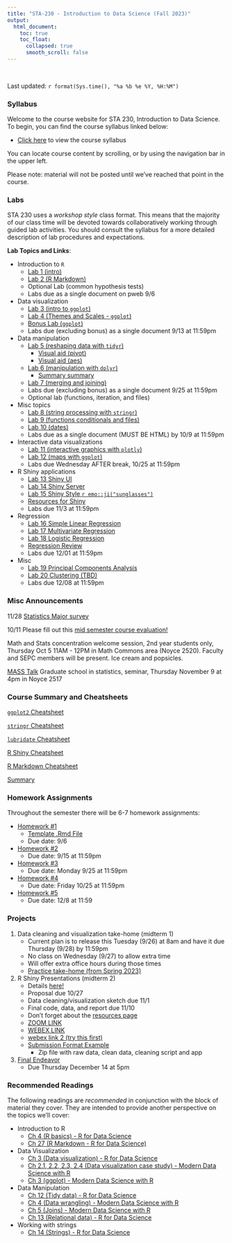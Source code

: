 ```yaml
---
title: "STA-230 - Introduction to Data Science (Fall 2023)"
output:
  html_document:
    toc: true
    toc_float:
      collapsed: true
      smooth_scroll: false
---
```


$~$

Last updated: `r format(Sys.time(), "%a %b %e %Y, %H:%M")`

### Syllabus

Welcome to the course website for STA 230, Introduction to Data Science. To begin, you can find the course syllabus linked below:

- [Click here](syllabus230f23.html) to view the course syllabus

You can locate course content by scrolling, or by using the navigation bar in the upper left.  

Please note: material will not be posted until we've reached that point in the course.

### Labs

STA 230 uses a *workshop style* class format. This means that the majority of our class time will be devoted towards collaboratively working through guided lab activities. You should consult the syllabus for a more detailed description of lab procedures and expectations.

**Lab Topics and Links**:

- Introduction to `R`
    - [Lab 1 (intro)](labs/intro1.html)
    - [Lab 2 (R Markdown)](labs/intro2.html)
    - Optional Lab (common hypothesis tests)
    - Labs due as a single document on pweb 9/6
- Data visualization
    - [Lab 3 (intro to `ggplot`)](labs/ggplot_lab3.html)
    - [Lab 4 (Themes and Scales - `ggplot`)](labs/lab4.html)
    - [Bonus Lab (`ggplot`)](labs/ggplot2_bonus_miller.html)
    - Labs due (excluding bonus) as a single document 9/13 at 11:59pm
- Data manipulation
    - [Lab 5 (reshaping data with `tidyr`)](labs/tidyr.html)
      + [Visual aid (pivot)](scratch/pivot_summary.pdf)
      + [Visual aid (aes)](scratch/aes_visual_aid.pdf)
    - [Lab 6 (manipulation with `dplyr`)](labs/dplyr.html)
      + [Summary summary](scratch/summarize_vs_mutate.html)
    - [Lab 7 (merging and joining)](labs/joins.html)
    - Labs due (excluding bonus) as a single document 9/25 at 11:59pm
    - Optional lab (functions, iteration, and files)
- Misc topics
    - [Lab 8 (string processing with `stringr`)](labs/stringr.html)
    - [Lab 9 (functions conditionals and files)](labs/functions.html)
    - [Lab 10 (dates)](labs/dates.html)
    - Labs due as a single document (MUST BE HTML) by 10/9 at 11:59pm
- Interactive data visualizations
    - [Lab 11 (interactive graphics with `plotly`)](labs/plotly.html)
    - [Lab 12 (maps with `ggplot`)](labs/maps.html)
    - Labs due Wednesday AFTER break, 10/25 at 11:59pm
- R Shiny applications
    - [Lab 13 Shiny UI](labs/shiny_ui.html)
    - [Lab 14 Shiny Server](labs/shiny_server.html)
    - [Lab 15 Shiny Style `r emo::ji("sunglasses")`](labs/shiny_style.html)
    - [Resources for Shiny](labs/shiny_reference_page.html)
    - Labs due 11/3 at 11:59pm
- Regression
    - [Lab 16 Simple Linear Regression](labs/simple_linear.html)
    - [Lab 17 Multivariate Regression](labs/multivariate_regression.html)
    - [Lab 18 Logistic Regression](labs/logistic.html)
    - [Regression Review](labs/regression_review.html)
    - Labs due 12/01 at 11:59pm
- Misc
    - [Lab 19 Principal Components Analysis](labs/pca.html)
    - [Lab 20 Clustering (TBD)]()
    - Labs due 12/08 at 11:59pm

    
### Misc Announcements

11/28 [Statistics Major survey](https://grinnell.co1.qualtrics.com/jfe/form/SV_3w3mfN1l2Z2C4No)

10/11 Please fill out this [mid semester course evaluation!](https://grinnell.co1.qualtrics.com/jfe/form/SV_ezJFu81fxhFdKIK)

Math and Stats concentration welcome session, 2nd year students only, Thursday Oct 5 11AM - 12PM in Math Commons area (Noyce 2520). Faculty and SEPC members will be present. Ice cream and popsicles.

[MASS Talk](scratch/mass.png)  Graduate school in statistics, seminar, Thursday November 9 at 4pm in Noyce 2517
    
### Course Summary and Cheatsheets

[`ggplot2` Cheatsheet](https://www.maths.usyd.edu.au/u/UG/SM/STAT3022/r/current/Misc/data-visualization-2.1.pdf)

[`stringr` Cheatsheet](https://evoldyn.gitlab.io/evomics-2018/ref-sheets/R_strings.pdf)

[`lubridate` Cheatsheet](https://evoldyn.gitlab.io/evomics-2018/ref-sheets/R_lubridate.pdf)

[R Shiny Cheatsheet](https://raw.githubusercontent.com/rstudio/cheatsheets/main/shiny.pdf)

[R Markdown Cheatsheet](https://raw.githubusercontent.com/rstudio/cheatsheets/main/rmarkdown.pdf)

[Summary](courseSummary.html)


<!-- - Introduction to `R` -->
<!--     - [Lab 1 (intro)](s230s23/intro1.html), [Lab 2 (R Markdown)](s230s23/intro2.html), [Optional Lab (common hypothesis tests)](s230s23/ht.html) -->
<!-- - Data visualization -->
<!--     - [Lab 3 (intro to `ggplot`)](s230s23/ggplot.html), [Lab 4 (effective data visualizations)](s230s23/ggplot2.html) -->
<!-- - Data manipulation -->
<!--     - [Lab 5 (reshaping data with `tidyr`)](s230s23/tidyr.html), [Lab 6 (manipulation with `dplyr`)](s230s23/dplyr.html), [Lab 7 (merging and joining)](s230s23/joins.html) -->
<!--     - [Optional lab (functions, iteration, and files)](s230s23/misc.html) -->
<!-- - Working with strings -->
<!--     - [Lab 8 (string processing with `stringr`)](s230s23/strings.html) -->
<!-- - Interactive data visualizations -->
<!--     - [Lab 9 (interactive graphics with `plotly`)](s230s23/plotly.html), [Lab 10 (maps with `ggplot` and `leaflet`)](s230s23/maps.html) -->
<!-- - R Shiny applications -->
<!--     - [Lab 11 (intro to `shiny`)](s230s23/shiny.html) -->
<!-- - Principal component analysis -->
<!--     - [Lab 12 (intro to PCA)](s230s23/pca.html) -->
<!-- - Clustering -->
<!--     - [Lab 13 (partitional clustering)](s230s23/clustering1.html), [Lab 14 (hierarchical clustering)](s230s23/clustering2.html) -->
<!-- - Modeling a numeric outcome -->
<!--     - [Lab 15 (modeling a numeric outcome)](s230s23/model1.html), [Lab 16 (cross-validation)](s230s23/model2.html) -->
<!-- - Modeling a categorical outcome -->
<!--     - [Lab 17 (modeling a categorical outcome)](s230s23/model3.html), [Lab 18 (decision tree models)](s230s23/trees.html) -->


### Homework Assignments

Throughout the semester there will be 6-7 homework assignments:

- [Homework #1](hw/hw1.html)
  - [Template .Rmd File](hw/hw1.Rmd)
  - Due date: 9/6
- [Homework #2](hw/hw2.html)
  - Due date: 9/15 at 11:59pm
- [Homework #3](hw/hw3.html)
  - Due date: Monday 9/25 at 11:59pm
- [Homework #4](hw/hw4.html)
  - Due date: Friday 10/25 at 11:59pm
- [Homework #5](hw/hw5.html)
  - Due date: 12/8 at 11:59

### Projects


1. Data cleaning and visualization take-home (midterm 1)
    - Current plan is to release this Tuesday (9/26) at 8am and have it due Thursday (9/28) by 11:59pm
    - No class on Wednesday (9/27) to allow extra time
    - Will offer extra office hours during those times
    - [Practice take-home (from Spring 2023)](https://remiller1450.github.io/s230f23/takehome2.pdf)
2. R Shiny Presentations (midterm 2)
    - Details [here!](projects/rshiny_project.html)
    - Proposal due 10/27
    - Data cleaning/visualization sketch due 11/1
    - Final code, data, and report due 11/10
    - Don't forget about the [resources page](labs/shiny_reference_page.html)
    - [ZOOM LINK](https://uiowa.zoom.us/j/93206777932?pwd=TVhZNnUzWVI3eWppbmFhVnBZMHZzZz09)
    - [WEBEX LINK](https://grinnellcollege.webex.com/grinnellcollege-en/j.php?MTID=m2aacef174631ea0fc8f532fabca5a670)
    - [webex link 2 (try this first)](https://grinnellcollege.webex.com/meet/noltecollin)
    - [Submission Format Example](data/submission.zip)
        + Zip file with raw data, clean data, cleaning script and app
3. [Final Endeavor](final.pdf)
    - Due Thursday December 14 at 5pm

<!-- There will be 3 major projects during the semester. Details on each project will be posted no later than 2 weeks before the project's first deadline. -->

<!-- 1. Data cleaning and visualization take-home -->
<!--     - [Description (available now)](s230s23/takehome1.html) -->
<!--     - Instructions and Data (emailed Wednesday 2/15 at noon) -->
<!--     - Due Sunday 2/19 at 11:59pm -->
<!-- 2. R Shiny application -->
<!--     - [Project Description](s230s23/project2.html) -->
<!--     - All app code is due Friday 3/17 at 11:59pm -->
<!-- 3. Data analysis (final) -->
<!--     - [Project Description](s230s23/final.html) -->
<!--     - Update email is due Monday 5/1 at 11:59pm, your email should include a 1-paragraph written description of your progress accompanied by a code file or screenshots. -->


### Recommended Readings

The following readings are *recommended* in conjunction with the block of material they cover. They are intended to provide another perspective on the topics we'll cover:

- Introduction to R
    - [Ch 4 (R basics) - R for Data Science](https://r4ds.had.co.nz/workflow-basics.html)
    - [Ch 27 (R Markdown - R for Data Science)](https://r4ds.had.co.nz/r-markdown.html)
- Data Visualization
    - [Ch 3 (Data visualization) - R for Data Science](https://r4ds.had.co.nz/data-visualisation.html)
    - [Ch 2.1, 2.2, 2.3, 2.4 (Data visualization case study) - Modern Data Science with R](https://mdsr-book.github.io/mdsr2e/ch-vizI.html)
    - [Ch 3 (ggplot) - Modern Data Science with R](https://mdsr-book.github.io/mdsr2e/ch-vizII.html)
- Data Manipulation
    - [Ch 12 (Tidy data) - R for Data Science](https://r4ds.had.co.nz/tidy-data.html)
    - [Ch 4 (Data wrangling) - Modern Data Science with R](https://mdsr-book.github.io/mdsr2e/ch-dataI.html)
    - [Ch 5 (Joins) - Modern Data Science with R](https://mdsr-book.github.io/mdsr2e/ch-join.html)
    - [Ch 13 (Relational data) - R for Data Science](https://r4ds.had.co.nz/relational-data.html)
- Working with strings
    - [Ch 14 (Strings) - R for Data Science](https://r4ds.had.co.nz/strings.html)
<!-- - Interactive Data Visualizations -->
<!--     - [Ch 2.1 (Intro Plotly) - Interactive web-based data visualization with R, plotly, and shiny](https://plotly-r.com/overview.html#intro-plotly) -->
<!--     - [Ch 17 (Maps and Geospatial data) - Modern Data Science with R](https://mdsr-book.github.io/mdsr2e/ch-spatial.html#motivation-whats-so-great-about-geospatial-data) -->
<!-- - Principal Component Analysis -->
<!--     - [Ch 12.1 and 12.2 (PCA) - Intro to Statistical Learning](https://hastie.su.domains/ISLR2/ISLRv2_website.pdf) -->
<!-- - Clustering  -->
<!--     - [Ch 12.4 (Clustering) - Intro to Statistical Learning](https://hastie.su.domains/ISLR2/ISLRv2_website.pdf) -->
<!-- - Modeling a numeric outcome -->
<!--     - [Ch 2.1 and 2.2 (Concepts in statistical learning) - Intro to Statistical Learning](https://hastie.su.domains/ISLR2/ISLRv2_website.pdf) -->
<!--     - [Ch 3.1, 3.2, and 3.3 (Linear regression) - Intro to Statistical Learning](https://hastie.su.domains/ISLR2/ISLRv2_website.pdf) -->
<!-- - Cross-validation -->
<!--     - [Stanford's Intro to Statistical Learning video 5.2 (k-fold CV)](https://www.youtube.com/watch?v=AMfvd_hLssE&list=PLoROMvodv4rOzrYsAxzQyHb8n_RWNuS1e&index=28) -->
<!--     - [Stanford's Intro to Statistical Learning video 5.3 (CV the right and wrong way)](hhttps://www.youtube.com/watch?v=jgoa28FR__Y&list=PLoROMvodv4rOzrYsAxzQyHb8n_RWNuS1e&index=29) -->
<!-- - Modeling a categorical outcome -->
<!--     - [Ch 4.1, 4.2, and 4.3 (Classification and logistic regression) - Intro to Statistical Learning](https://hastie.su.domains/ISLR2/ISLRv2_website.pdf) -->
<!-- - Tree-based models -->
<!--      - [Ch 8.1 and 8.2 (Decision trees and random forests) - Intro to Statistical Learning](https://hastie.su.domains/ISLR2/ISLRv2_website.pdf) -->
